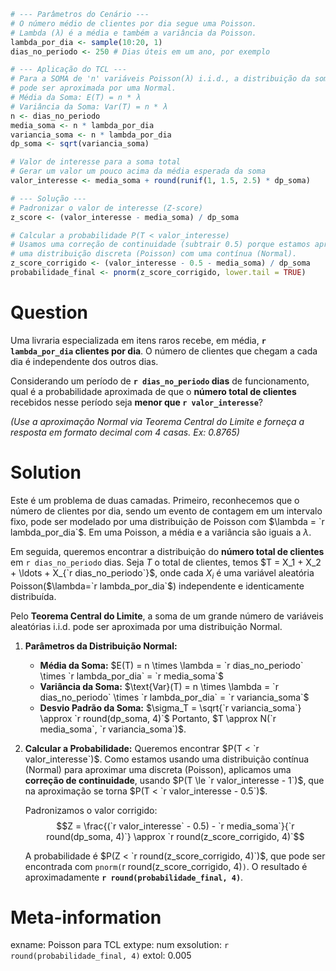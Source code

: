 ```r
# --- Parâmetros do Cenário ---
# O número médio de clientes por dia segue uma Poisson.
# Lambda (λ) é a média e também a variância da Poisson.
lambda_por_dia <- sample(10:20, 1)
dias_no_periodo <- 250 # Dias úteis em um ano, por exemplo

# --- Aplicação do TCL ---
# Para a SOMA de 'n' variáveis Poisson(λ) i.i.d., a distribuição da soma T = X1 + ... + Xn
# pode ser aproximada por uma Normal.
# Média da Soma: E(T) = n * λ
# Variância da Soma: Var(T) = n * λ
n <- dias_no_periodo
media_soma <- n * lambda_por_dia
variancia_soma <- n * lambda_por_dia
dp_soma <- sqrt(variancia_soma)

# Valor de interesse para a soma total
# Gerar um valor um pouco acima da média esperada da soma
valor_interesse <- media_soma + round(runif(1, 1.5, 2.5) * dp_soma)

# --- Solução ---
# Padronizar o valor de interesse (Z-score)
z_score <- (valor_interesse - media_soma) / dp_soma

# Calcular a probabilidade P(T < valor_interesse)
# Usamos uma correção de continuidade (subtrair 0.5) porque estamos aproximando
# uma distribuição discreta (Poisson) com uma contínua (Normal).
z_score_corrigido <- (valor_interesse - 0.5 - media_soma) / dp_soma
probabilidade_final <- pnorm(z_score_corrigido, lower.tail = TRUE)
```

Question
========
Uma livraria especializada em itens raros recebe, em média, **`r lambda_por_dia` clientes por dia**. O número de clientes que chegam a cada dia é independente dos outros dias.

Considerando um período de **`r dias_no_periodo` dias** de funcionamento, qual é a probabilidade aproximada de que o **número total de clientes** recebidos nesse período seja **menor que `r valor_interesse`**?

*(Use a aproximação Normal via Teorema Central do Limite e forneça a resposta em formato decimal com 4 casas. Ex: 0.8765)*

Solution
========
Este é um problema de duas camadas. Primeiro, reconhecemos que o número de clientes por dia, sendo um evento de contagem em um intervalo fixo, pode ser modelado por uma distribuição de Poisson com $\lambda = `r lambda_por_dia`$. Em uma Poisson, a média e a variância são iguais a $\lambda$.

Em seguida, queremos encontrar a distribuição do **número total de clientes** em `r dias_no_periodo` dias. Seja $T$ o total de clientes, temos $T = X_1 + X_2 + \ldots + X_{`r dias_no_periodo`}$, onde cada $X_i$ é uma variável aleatória Poisson($\lambda=`r lambda_por_dia`$) independente e identicamente distribuída.

Pelo **Teorema Central do Limite**, a soma de um grande número de variáveis aleatórias i.i.d. pode ser aproximada por uma distribuição Normal.

1.  **Parâmetros da Distribuição Normal:**
    * **Média da Soma:** $E(T) = n \times \lambda = `r dias_no_periodo` \times `r lambda_por_dia` = `r media_soma`$
    * **Variância da Soma:** $\text{Var}(T) = n \times \lambda = `r dias_no_periodo` \times `r lambda_por_dia` = `r variancia_soma`$
    * **Desvio Padrão da Soma:** $\sigma_T = \sqrt{`r variancia_soma`} \approx `r round(dp_soma, 4)`$
    Portanto, $T \approx N(`r media_soma`, `r variancia_soma`)$.

2.  **Calcular a Probabilidade:**
    Queremos encontrar $P(T < `r valor_interesse`)$. Como estamos usando uma distribuição contínua (Normal) para aproximar uma discreta (Poisson), aplicamos uma **correção de continuidade**, usando $P(T \le `r valor_interesse - 1`)$, que na aproximação se torna $P(T < `r valor_interesse - 0.5`)$.

    Padronizamos o valor corrigido:
    $$Z = \frac{(`r valor_interesse` - 0.5) - `r media_soma`}{`r round(dp_soma, 4)`} \approx `r round(z_score_corrigido, 4)`$$

    A probabilidade é $P(Z < `r round(z_score_corrigido, 4)`)$, que pode ser encontrada com `pnorm(`r round(z_score_corrigido, 4)`)`. O resultado é aproximadamente **`r round(probabilidade_final, 4)`**.

Meta-information
================
exname: Poisson para TCL
extype: num
exsolution: `r round(probabilidade_final, 4)`
extol: 0.005